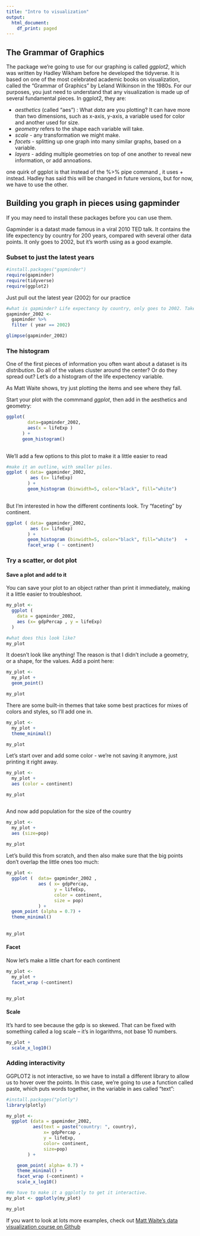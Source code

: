 ```yaml
---
title: "Intro to visualization"
output:
  html_document:
    df_print: paged
---
```


## The Grammar of Graphics

The package we're going to use for our graphing is called *ggplot2*, which was written by Hadley Wikham before he developed the tidyverse. It is based on one of the most celebrated academic books on visualization, called the "Grammar of Graphics" by Leland Wilkinson in the 1980s. For our purposes, you just need to understand that any visualization is made up of several fundamental pieces. In ggplot2, they are:

* *aesthetics* (called "aes") : What *data* are you plotting? It can have more than two dimensions, such as x-axis, y-axis, a variable used for color and another used for size.
* *geometry*  refers to the shape each variable will take.
* *scale* - any transformation we might make.
* *facets* - splitting up one graph into many similar graphs, based on a variable.
* *layers* - adding multiple geometries on top of one another to reveal new information, or add annoations.

one quirk of ggplot is that instead of the %>% pipe command , it uses + instead. Hadley has said this will be changed in future versions, but for now, we have to use the other.


## Building you graph in pieces using gapminder

If you may need to install these packages before you can use them.

Gapminder is a datast made famous in a viral 2010 TED talk. It contains the life expectency by country for 200 years, compared with several other data points. It only goes to 2002, but it's worth using as a good example.



### Subset to just the latest years

```r
#install.packages("gapminder")
require(gapminder)
require(tidyverse)
require(ggplot2)
```

Just pull out the latest year (2002) for our practice

```r
#what is gapminder? Life expectancy by country, only goes to 2002. Take the latest year.
gapminder_2002 <-
  gapminder %>%
  filter ( year == 2002)

glimpse(gapminder_2002)
```


### The histogram

One of the first pieces of information  you often want about a dataset is its *distribution*. Do all of the values cluster around the center? Or do they spread out? Let's do a histogram of the life expectency variable. 

As Matt Waite shows, try just plotting the items and see where they fall. 

Start your plot with the commmand *ggplot*, then add in the aesthetics and geometry: 

```r
ggplot( 
        data=gapminder_2002,
        aes(x = lifeExp )
      ) +
      geom_histogram()
      


```

We'll add a few options to this plot to make it a little easier to read

```r

#make it an outline, with smaller piles.
ggplot ( data= gapminder_2002,
         aes (x= lifeExp)
        ) +
        geom_histogram (binwidth=5, color="black", fill="white")   
       

```


But I'm interested in how the different continents look. Try "faceting" by continent. 

```r
ggplot ( data= gapminder_2002,
         aes (x= lifeExp)
        ) +
        geom_histogram (binwidth=5, color="black", fill="white")   +
        facet_wrap ( ~ continent)
```

### Try a scatter, or dot plot

#### Save a plot and add to it

You can save your plot to an object rather than print it immediately, making it a little easier to troubleshoot. 


```r
my_plot <-
  ggplot (
    data = gapminder_2002,
    aes (x= gdpPercap , y = lifeExp)
  )

#what does this look like?
my_plot
```

It doesn't look like anything! The reason is that I didn't include a geometry, or a shape, for the values.
Add a point here:

```r

my_plot <-
  my_plot +
  geom_point()

my_plot

```

There are some built-in themes that take some best practices for mixes of colors and styles, so I'll add one in.


```r
my_plot <-
  my_plot +
  theme_minimal()

my_plot
```

Let's start over and add some color - we're not saving it anymore, just printing it right away.

```r
my_plot <- 
  my_plot +
  aes (color = continent)

my_plot



```


And now add population for the size of the country

```r
my_plot <- 
  my_plot +
  aes (size=pop)
    
my_plot
```

Let's build this from scratch, and then also make sure that the big points don't overlap the little ones too much:


```r
my_plot <- 
  ggplot (  data= gapminder_2002 , 
            aes ( x= gdpPercap, 
                  y = lifeExp, 
                  color = continent,
                  size = pop)
            ) +
  geom_point (alpha = 0.7) +
  theme_minimal()
  
  
my_plot

```

#### Facet

Now let's make a little chart for each continent

```r
my_plot <- 
  my_plot + 
  facet_wrap (~continent)


my_plot
```

#### Scale

It's hard to see because the gdp is so skewed. That can be fixed with something called a log scale -- it's in logarithms, not base 10 numbers.

```r

my_plot + 
  scale_x_log10()

```

### Adding interactivity

GGPLOT2 is not interactive, so we have to install a different library to allow us to hover over the points. In this case, we're going to use a function called paste, which puts words together, in the variable in aes called "text":

```r
#install.packages("plotly")
library(plotly)

my_plot <-
  ggplot (data = gapminder_2002,
          aes(text = paste("country: ", country),
              x= gdpPercap ,
              y = lifeExp,
              color= continent,
              size=pop)
        ) +

    geom_point( alpha= 0.7) +
    theme_minimal() +
    facet_wrap (~continent) +
    scale_x_log10()

#We have to make it a ggplotly to get it interactive.
my_plot <- ggplotly(my_plot)

my_plot

```


If you want to look at lots more examples, check out [Matt Waite's data visualization course on Github](https://github.com/mattwaite/JOUR491-Data-Visualization/tree/master/Assignments)
